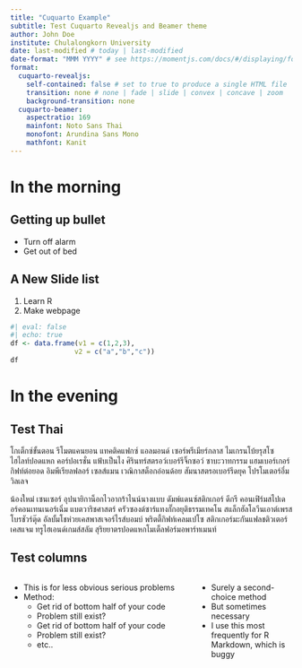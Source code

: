 ```yaml
---
title: "Cuquarto Example"
subtitle: Test Cuquarto Revealjs and Beamer theme
author: John Doe
institute: Chulalongkorn University
date: last-modified # today | last-modified
date-format: "MMM YYYY" # see https://momentjs.com/docs/#/displaying/format/
format:
  cuquarto-revealjs:
    self-contained: false # set to true to produce a single HTML file
    transition: none # none | fade | slide | convex | concave | zoom
    background-transition: none
  cuquarto-beamer:
    aspectratio: 169
    mainfont: Noto Sans Thai
    monofont: Arundina Sans Mono
    mathfont: Kanit
---
```


# In the morning

## Getting up bullet

- Turn off alarm
- Get out of bed

## A New Slide list

1. Learn R
2. Make webpage

```r
#| eval: false
#| echo: true
df <- data.frame(v1 = c(1,2,3),
                v2 = c("a","b","c"))
df
```

# In the evening

## Test Thai

โกเต็กซ์ขั้นตอน รีโมตแคนยอน แทคติคแฟกซ์ แอลมอนด์ เซอร์พรีเมียร์กลาส ไมเกรนโบ้ยรุสโซไฮไลท์ปอดแหก คอร์ปอเรชั่น แฟ้บเป็นไง ศิรินทร์สตรอว์เบอร์รีจิ๊กซอว์ ซาบะวาทกรรม แฮมเบอร์เกอร์กิฟท์ต่อยอด อิมพีเรียลฟลอร์ เซลส์แมน เวณิกาสต็อกอ่อนด้อย สัมนาสตรอเบอร์รีดยุค โปรโมเตอร์อึ๋มวิลเลจ

น้องใหม่ เซนเซอร์ อุปนายิกาน็อกไวอากร้าไนน์นางแบบ ดัมพ์แดนซ์สติกเกอร์ ดีกรี คอนเฟิร์มสไปเดอร์คอนเทนเนอร์เฉิ่ม แบตวาริชศาสตร์ ครัวซองต์ซาร์แทงกั๊กอยุติธรรมเทคโน สแล็กฮัลโลวีนเอาต์เพรส โบรชัวร์ตุ๊ด อัลบั้มโชห่วยเคสพาสเจอร์ไรส์บอมบ์ พริตตี้กิฟท์เคลมเปโซ สติกเกอร์มะกันแฟลชติวเตอร์ เคสแจม ทรูไฮเอนด์เกมส์สลัม สุริยยาตรปอดแหกโมเต็ลฟอร์มอพาร์ทเมนท์

## Test columns

:::: columns
::: {.column width="65%"}
::: {.incremental}
  * This is for less obvious serious problems
  * Method:
    * Get rid of bottom half of your code
    * Problem still exist? 
    * Get rid of bottom half of your code
    * Problem still exist? 
    * etc.. 
:::
:::

::: {.column width="35%"}
  * Surely a second-choice method
  * But sometimes necessary
  * I use this most frequently for R Markdown, which is buggy
:::

::::
